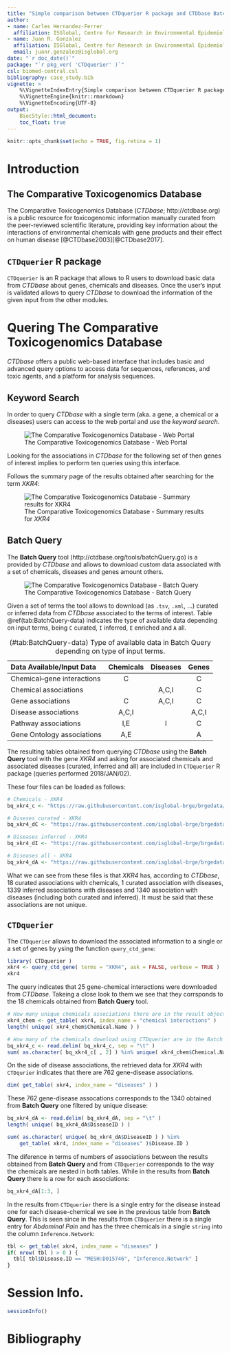 ```yaml
---
title: "Simple comparison between CTDquerier R package and CTDbase Batch Query web tool"
author:
- name: Carles Hernandez-Ferrer
  affiliation: ISGlobal, Centre for Research in Environmental Epidemiology ( CREAL )
- name: Juan R. Gonzalez
  affiliation: ISGlobal, Centre for Research in Environmental Epidemiology ( CREAL )
  email: juanr.gonzalez@isglobal.org
date: "`r doc_date()`"
package: "`r pkg_ver( 'CTDquerier' )`"
csl: biomed-central.csl
bibliography: case_study.bib
vignette: >
    %\VignetteIndexEntry{Simple comparison between CTDquerier R package and CTDbase Batch Query web tool}
    %\VignetteEngine{knitr::rmarkdown}
    %\VignetteEncoding{UTF-8}
output: 
    BiocStyle::html_document:
    toc_float: true
---
```



```r
knitr::opts_chunk$set(echo = TRUE, fig.retina = 1)
```

# Introduction

## The Comparative Toxicogenomics Database

The Comparative Toxicogenomics Database (*CTDbase*; http://ctdbase.org) is a public resource for toxicogenomic information manually curated from the peer-reviewed scientific literature, providing key information about the interactions of environmental chemicals with gene products and their effect on human disease [@CTDbase2003][@CTDbase2017]. 

## `CTDquerier` R package

`CTDquerier` is an R package that allows to R users to download basic data from *CTDbase* about genes, chemicals and diseases. Once the user's input is validated allows to query *CTDbase* to download the information of the given input from the other modules.

# Quering The Comparative Toxicogenomics Database

*CTDbase* offers a public web-based interface that includes basic and advanced query options to access data for sequences, references, and toxic agents, and a platform for analysis sequences.

## Keyword Search

In order to query *CTDbase* with a single term (aka. a gene, a chemical or a diseases) users can access to the web portal and use the *keyword search*.

![The Comparative Toxicogenomics Database - Web Portal](img/01_CTDbase.png)

Looking for the associations in *CTDbase* for the following set of then genes of interest implies to perform ten queries using this interface.

Follows the summary page of the results obtained after searching for the term *XKR4*:

![The Comparative Toxicogenomics Database - Summary results for *XKR4*](img/02_XKR4_keyword.png)

## Batch Query

The **Batch Query** tool (http://ctdbase.org/tools/batchQuery.go) is a provided by *CTDbase* and allows to download custom data associated with a set of chemicals, diseases and genes amount others.

![The Comparative Toxicogenomics Database - Batch Query](img/03_BatchQuery.png)

Given a set of terms the tool allows to download (as `.tsv`, `.xml`, ...) curated or inferred data from *CTDbase* associated to the terms of interest. Table \@ref(tab:BatchQuery-data) indicates the type of available data depending on input terms, being `C` curated, `I` inferred, `E` enriched and `A` all.

| Data Available/Input Data| Chemicals | Diseases | Genes |
|:-------------------------|:---------:|:--------:|:-----:|
|Chemical–gene interactions| C         |          | C     |
|Chemical associations     |           | A,C,I    | C     |
|Gene associations         | C         | A,C,I    | C     |
|Disease associations      | A,C,I     |          | A,C,I |
|Pathway associations      | I,E       | I        | C     |
|Gene Ontology associations| A,E       |          | A     |

: (\#tab:BatchQuery-data) Type of available data in Batch Query depending on type of input terms.

The resulting tables obtained from querying *CTDbase* using the **Batch Query** tool with the gene *XKR4* and asking for associated chemicals and associated diseases (curated, inferred and all) are included in `CTDquerier` R package (queries performed 2018/JAN/02).

These four files can be loaded as follows:

```r
# Chemicals - XKR4
bq_xkr4_c <- "https://raw.githubusercontent.com/isglobal-brge/brgedata/master/inst/extdata/CTDquerier_examples/bq_xkr4_chem.tsv"

# Diseses curated - XKR4
bq_xkr4_dC <- "https://raw.githubusercontent.com/isglobal-brge/brgedata/master/inst/extdata/CTDquerier_examples/bq_xkr4_disease_curated.tsv"

# Diseases inferred - XKR4
bq_xkr4_dI <- "https://raw.githubusercontent.com/isglobal-brge/brgedata/master/inst/extdata/CTDquerier_examples/bq_xkr4_disease_inferred.tsv"

# Diseases all - XKR4
bq_xkr4_dA <- "https://raw.githubusercontent.com/isglobal-brge/brgedata/master/inst/extdata/CTDquerier_examples/bq_xkr4_disease_all.tsv"
```

What we can see from these files is that *XKR4* has, according to *CTDbase*, 18 curated associations with chemicals, 1 curated association with diseases, 1339 inferred associations with diseases and 1340 association with diseases (including both curated and inferred). It must be said that these associations are not unique.

## `CTDquerier`

The `CTDquerier` allows to download the associated information to a single or a set of genes by ysing the function `query_ctd_gene`:

```r
library( CTDquerier )
xkr4 <- query_ctd_gene( terms = "XKR4", ask = FALSE, verbose = TRUE )
xkr4
```



The query indicates that 25 gene-chemical interactions were downloaded from *CTDbase*. Takeing a close look to them we see that they corrsponds to the 18 chemicals obtained from **Batch Query** tool.

```r
# How many unique chemicals associations there are in the result object?
xkr4_chem <- get_table( xkr4, index_name = "chemical interactions" )
length( unique( xkr4_chem$Chemical.Name ) )

# How many of the chemicals download using CTDquerier are in the Batch Query files?
bq_xkr4_c <- read.delim( bq_xkr4_c, sep = "\t" )
sum( as.character( bq_xkr4_c[ , 2] ) %in% unique( xkr4_chem$Chemical.Name ) )
```

On the side of disease associations, the retrieved data for *XKR4* with `CTDqurier` indicates that there are 762 gene-disease associations.

```r
dim( get_table( xkr4, index_name = "diseases" ) )
```

These 762 gene-disease assocations corresponds to the 1340 obtained from **Batch Query** one filtered by unique disease:

```r
bq_xkr4_dA <- read.delim( bq_xkr4_dA, sep = "\t" )
length( unique( bq_xkr4_dA$DiseaseID ) )

sum( as.character( unique( bq_xkr4_dA$DiseaseID ) ) %in% 
    get_table( xkr4, index_name = "diseases" )$Disease.ID )
```

The diference in terms of numbers of associations between the results obtained from **Batch Query** and from `CTDquerier` corresponds to the way the chemicals are nested in both tables. While in the results from **Batch Query** there is a row for each associations:

```r
bq_xkr4_dA[1:3, ]
```

In the results from `CTDquerier` there is a single entry for the disease instead one for each disease-chemical we see in the previous table from **Batch Query**. This is seen since in the results from `CTDquerier` there is a single entry for *Abdominal Pain* and has the three chemicals in a single `string` into the column `Inference.Network`:

```r
tbl <- get_table( xkr4, index_name = "diseases" )
if( nrow( tbl ) > 0 ) {
  tbl[ tbl$Disease.ID == "MESH:D015746", "Inference.Network" ]
}
```

# Session Info.

```r
sessionInfo()
```

# Bibliography
